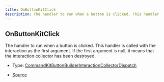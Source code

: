 ```yaml
---
title: OnButtonKitClick
description: The handler to run when a button is clicked. This handler is called with the interaction as the first argument.  If the first argument is null, it means that the interaction collector has been destroyed.
---
```


## OnButtonKitClick

The handler to run when a button is clicked. This handler is called with the interaction as the first argument.
If the first argument is null, it means that the interaction collector has been destroyed.

- Type: [CommandKitButtonBuilderInteractionCollectorDispatch](/docs/api-reference/types/CommandKitButtonBuilderInteractionCollectorDispatch)

- [Source](https://github.com/underctrl-io/commandkit/blob/e7997746676c2b18be64230c918cb998973d18b5/packages/commandkit/src/components/v1/button/ButtonKit.ts#L26)